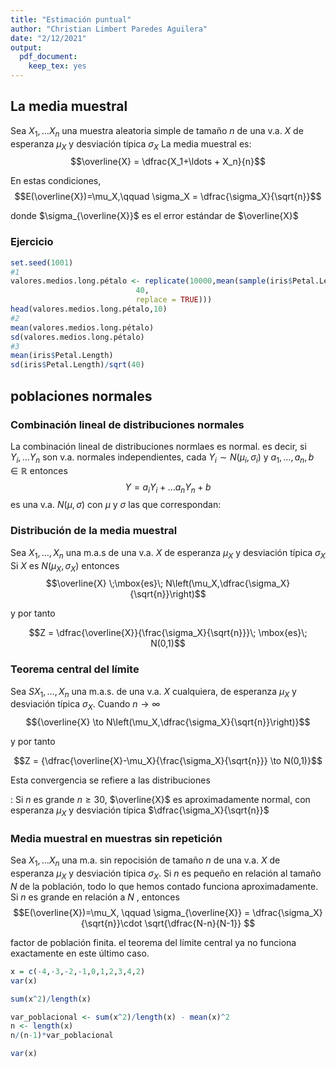 ```yaml
---
title: "Estimación puntual"
author: "Christian Limbert Paredes Aguilera"
date: "2/12/2021"
output: 
  pdf_document: 
    keep_tex: yes
---
```


## La media muestral
Sea $X_1,\ldots X_n$ una muestra aleatoria simple de tamaño $n$ de una v.a. $X$ de esperanza $\mu_X$ y desviación típica $\sigma_X$
La media muestral es:
$$\overline{X} = \dfrac{X_1+\ldots + X_n}{n}$$

En estas condiciones,
$$E(\overline{X})=\mu_X,\qquad \sigma_X = \dfrac{\sigma_X}{\sqrt{n}}$$

donde $\sigma_{\overline{X}}$ es el error estándar de $\overline{X}$

\begin{itemize}
\item Es un estimador puntal de $\mu_X$
\item $E(\overline{X})=\mu_X:$ el valor esperado de de $\overline{X}$ es $\mu_X$.
\item Si tomamos muchas veces una m.a.s. y calculamos la media muestral, el valor medio de estas medias tiende con mucha probabilidad a ser $\mu_X$
\item $\sigma_{\overline{X}} = \sigma_X / \sqrt{n}:$ la variabilidad de los resultados de $\overline{X}$ tiende a $0$ a medida que tomamos muestras más grandes.
\end{itemize}

### Ejercicio
\begin{enumerate}
\item Generar 10000 muestra de tamaño 40 con repocisión de las longitudes del pétalo.
\item A continuación hallaremos los valores medios de cada muestra.
\item Consideraremos la media y la desviación típica de dichos valores medios y los compararemos con los valores exactos dados por las propiedades de la media muestral.
\end{enumerate}

```r
set.seed(1001)
#1
valores.medios.long.pétalo <- replicate(10000,mean(sample(iris$Petal.Length,
                            40,
                            replace = TRUE)))
head(valores.medios.long.pétalo,10)
#2
mean(valores.medios.long.pétalo)
sd(valores.medios.long.pétalo)
#3
mean(iris$Petal.Length)
sd(iris$Petal.Length)/sqrt(40)
```

## poblaciones normales

### Combinación lineal de distribuciones normales
La combinación lineal de distribuciones normlaes es normal. es decir, si $Y_i,\ldots Y_n$ son v.a. normales independientes, cada $Y_i \sim N(\mu_i,\sigma_i)$ y $a_1,\ldots, a_n, b\in \mathbb{R}$ entonces 
$$Y=a_iY_i + \ldots a_nY_n + b$$
es una v.a. $N(\mu,\sigma)$ con $\mu$ y $\sigma$ las que correspondan:
\begin{itemize}
\item $E(Y)a_i\cdot \mu_i + \ldots a_n \cdot \mu_n + b$ 
\item $\sigma\left(Y\right)^2 = a_1^2 \cdot \sigma_1^2 + \ldots + a_n^2 \cdot \sigma_n^2$
\end{itemize}

### Distribución de la media muestral
Sea $X_1, \ldots , X_n$ una m.a.s de una v.a. $X$ de esperanza $\mu_X$ y desviación típica $\sigma_X$
Si $X$ es $N(\mu_X,\sigma_X)$ entonces 
$$\overline{X} \;\mbox{es}\; N\left(\mu_X,\dfrac{\sigma_X}{\sqrt{n}}\right)$$

y por tanto 

$$Z = \dfrac{\overline{X}}{\frac{\sigma_X}{\sqrt{n}}}\; \mbox{es}\; N(0,1)$$

### Teorema central del límite
Sea $SX_1,\ldots,X_n$ una m.a.s. de una v.a. $X$ cualquiera, de esperanza $\mu_X$ y desviación típica $\sigma_X$. Cuando ${n\to \infty}$
$${\overline{X} \to N\left(\mu_X,\dfrac{\sigma_X}{\sqrt{n}}\right)}$$

y por tanto

$$Z = {\dfrac{\overline{X}-\mu_X}{\frac{\sigma_X}{\sqrt{n}}} \to N(0,1)}$$

Esta convergencia se refiere a las distribuciones 

\textbf{Caso n grande}: Si $n$ es grande $n\geq 30$, $\overline{X}$ es aproximadamente normal, con esperanza $\mu_X$ y desviación típica $\dfrac{\sigma_X}{\sqrt{n}}$

### Media muestral en muestras sin repetición
Sea $X_1,\ldots X_n$ una m.a. sin repocisión de tamaño $n$ de una v.a. $X$ de esperanza $\mu_X$ y desviación típica $\sigma_X$.
Si $n$ es pequeño en relación al tamaño $N$ de la población, todo lo que hemos contado funciona aproximadamente.
Si $n$ es grande en relación a $N$ , entonces
$$E(\overline{X})=\mu_X, \qquad \sigma_{\overline{X}} = \dfrac{\sigma_X}{\sqrt{n}}\cdot \sqrt{\dfrac{N-n}{N-1}} $$

factor de población finita. el teorema del límite central ya no funciona exactamente en este último caso.

```r
x = c(-4,-3,-2,-1,0,1,2,3,4,2)
var(x)
```

\texbf{Varianza poblacional}
```r
sum(x^2)/length(x)
```
\textbf{Varianza muestral o cuasivarianza}
```r
var_poblacional <- sum(x^2)/length(x) - mean(x)^2 
n <- length(x)
n/(n-1)*var_poblacional
```
```r
var(x)
```

